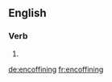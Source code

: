 ==English==

{{confix|en|coffin|ing}}

===Verb===
{{infl|en|verb form}}

# {{present participle of|encoffin}}

[[de:encoffining]]
[[fr:encoffining]]